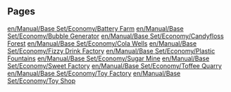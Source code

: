 
== Pages ==
[[en/Manual/Base Set/Economy/Battery Farm]]
[[en/Manual/Base Set/Economy/Bubble Generator]]
[[en/Manual/Base Set/Economy/Candyfloss Forest]]
[[en/Manual/Base Set/Economy/Cola Wells]]
[[en/Manual/Base Set/Economy/Fizzy Drink Factory]]
[[en/Manual/Base Set/Economy/Plastic Fountains]]
[[en/Manual/Base Set/Economy/Sugar Mine]]
[[en/Manual/Base Set/Economy/Sweet Factory]]
[[en/Manual/Base Set/Economy/Toffee Quarry]]
[[en/Manual/Base Set/Economy/Toy Factory]]
[[en/Manual/Base Set/Economy/Toy Shop]]
